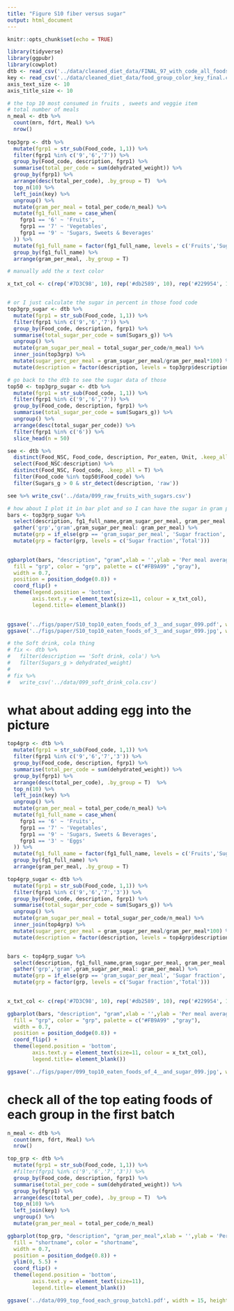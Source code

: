 ```yaml
---
title: "Figure S10 fiber versus sugar"
output: html_document
---
```


```r
knitr::opts_chunk$set(echo = TRUE)
```

```r
library(tidyverse)
library(ggpubr)
library(cowplot)
dtb <- read_csv('../data/cleaned_diet_data/FINAL_97_with_code_all_foods_drt_with_EN_finalized.csv')
key <- read_csv('../data/cleaned_diet_data/food_group_color_key_final.csv', col_types = 'ccccc')
axis_text_size <- 10
axis_title_size <- 10
```

```r
# the top 10 most consumed in fruits , sweets and veggie item 
# total number of meals 
n_meal <- dtb %>% 
  count(mrn, fdrt, Meal) %>% 
  nrow()
  
top3grp <- dtb %>% 
  mutate(fgrp1 = str_sub(Food_code, 1,1)) %>% 
  filter(fgrp1 %in% c('9','6','7')) %>% 
  group_by(Food_code, description, fgrp1) %>% 
  summarise(total_per_code = sum(dehydrated_weight)) %>% 
  group_by(fgrp1) %>% 
  arrange(desc(total_per_code), .by_group = T)  %>% 
  top_n(10) %>% 
  left_join(key) %>% 
  ungroup() %>% 
  mutate(gram_per_meal = total_per_code/n_meal) %>% 
  mutate(fg1_full_name = case_when(
    fgrp1 == '6' ~ 'Fruits',
    fgrp1 == '7' ~ 'Vegetables',
    fgrp1 == '9' ~ 'Sugars, Sweets & Beverages'
  )) %>% 
  mutate(fg1_full_name = factor(fg1_full_name, levels = c('Fruits','Sugars, Sweets & Beverages', 'Vegetables'))) %>% 
  group_by(fg1_full_name) %>% 
  arrange(gram_per_meal, .by_group = T)

# manually add the x text color

x_txt_col <- c(rep('#7D3C98', 10), rep('#db2589', 10), rep('#229954', 10))


# or I just calculate the sugar in percent in those food code
top3grp_sugar <- dtb %>% 
  mutate(fgrp1 = str_sub(Food_code, 1,1)) %>% 
  filter(fgrp1 %in% c('9','6','7')) %>% 
  group_by(Food_code, description, fgrp1) %>% 
  summarise(total_sugar_per_code = sum(Sugars_g)) %>% 
  ungroup() %>% 
  mutate(gram_sugar_per_meal = total_sugar_per_code/n_meal) %>% 
  inner_join(top3grp) %>% 
  mutate(sugar_perc_per_meal = gram_sugar_per_meal/gram_per_meal*100) %>% 
  mutate(description = factor(description, levels = top3grp$description))


```
```r
# go back to the dtb to see the sugar data of those 
top50 <- top3grp_sugar <- dtb %>% 
  mutate(fgrp1 = str_sub(Food_code, 1,1)) %>% 
  filter(fgrp1 %in% c('9','6','7')) %>% 
  group_by(Food_code, description, fgrp1) %>% 
  summarise(total_sugar_per_code = sum(Sugars_g)) %>% 
  ungroup() %>% 
  arrange(desc(total_sugar_per_code)) %>% 
  filter(fgrp1 %in% c('6')) %>% 
  slice_head(n = 50)

see <- dtb %>% 
  distinct(Food_NSC, Food_code, description, Por_eaten, Unit, .keep_all = T) %>% 
  select(Food_NSC:description) %>% 
  distinct(Food_NSC, Food_code, .keep_all = T) %>% 
  filter(Food_code %in% top50$Food_code) %>% 
  filter(Sugars_g > 0 & str_detect(description, 'raw')) 

see %>% write_csv('../data/099_raw_fruits_with_sugars.csv')
```


```r
# how about I plot it in bar plot and so I can have the sugar in gram per meal in the same bar to show the perc
bars <- top3grp_sugar %>% 
  select(description, fg1_full_name,gram_sugar_per_meal, gram_per_meal ) %>% 
  gather('grp','gram',gram_sugar_per_meal: gram_per_meal) %>% 
  mutate(grp = if_else(grp == 'gram_sugar_per_meal', 'Sugar fraction', 'Total') ) %>% 
  mutate(grp = factor(grp, levels = c('Sugar fraction','Total'))) 
  

ggbarplot(bars, "description", "gram",xlab = '',ylab = 'Per meal average consumption (gram)',
  fill = "grp", color = "grp", palette = c("#FB9A99" ,"gray"),
  width = 0.7, 
  position = position_dodge(0.8)) +
  coord_flip() +
  theme(legend.position = 'bottom',
        axis.text.y = element_text(size=11, colour = x_txt_col),
        legend.title= element_blank())

 
ggsave('../figs/paper/S10_top10_eaten_foods_of_3__and_sugar_099.pdf', width = 8.3, height = 7)
ggsave('../figs/paper/S10_top10_eaten_foods_of_3__and_sugar_099.jpg', width = 8.3, height = 7)
```

```r
# the Soft drink, cola thing
# fix <- dtb %>% 
#   filter(description == 'Soft drink, cola') %>% 
#   filter(Sugars_g > dehydrated_weight)
# 
# fix %>% 
#   write_csv('../data/099_soft_drink_cola.csv')
```


# what about adding egg into the picture

```r
top4grp <- dtb %>% 
  mutate(fgrp1 = str_sub(Food_code, 1,1)) %>% 
  filter(fgrp1 %in% c('9','6','7','3')) %>% 
  group_by(Food_code, description, fgrp1) %>% 
  summarise(total_per_code = sum(dehydrated_weight)) %>% 
  group_by(fgrp1) %>% 
  arrange(desc(total_per_code), .by_group = T)  %>% 
  top_n(10) %>% 
  left_join(key) %>% 
  ungroup() %>% 
  mutate(gram_per_meal = total_per_code/n_meal) %>% 
  mutate(fg1_full_name = case_when(
    fgrp1 == '6' ~ 'Fruits',
    fgrp1 == '7' ~ 'Vegetables',
    fgrp1 == '9' ~ 'Sugars, Sweets & Beverages',
    fgrp1 == '3' ~ 'Eggs'
  )) %>% 
  mutate(fg1_full_name = factor(fg1_full_name, levels = c('Fruits','Sugars, Sweets & Beverages', 'Vegetables', 'Eggs'))) %>% 
  group_by(fg1_full_name) %>% 
  arrange(gram_per_meal, .by_group = T)

top4grp_sugar <- dtb %>% 
  mutate(fgrp1 = str_sub(Food_code, 1,1)) %>% 
  filter(fgrp1 %in% c('9','6','7','3')) %>% 
  group_by(Food_code, description, fgrp1) %>% 
  summarise(total_sugar_per_code = sum(Sugars_g)) %>% 
  ungroup() %>% 
  mutate(gram_sugar_per_meal = total_sugar_per_code/n_meal) %>% 
  inner_join(top4grp) %>% 
  mutate(sugar_perc_per_meal = gram_sugar_per_meal/gram_per_meal*100) %>% 
  mutate(description = factor(description, levels = top4grp$description))


bars <- top4grp_sugar %>% 
  select(description, fg1_full_name,gram_sugar_per_meal, gram_per_meal ) %>% 
  gather('grp','gram',gram_sugar_per_meal: gram_per_meal) %>% 
  mutate(grp = if_else(grp == 'gram_sugar_per_meal', 'Sugar fraction', 'Total') ) %>% 
  mutate(grp = factor(grp, levels = c('Sugar fraction','Total'))) 
  

x_txt_col <- c(rep('#7D3C98', 10), rep('#db2589', 10), rep('#229954', 10), rep('#F1C40F', 10))

ggbarplot(bars, "description", "gram",xlab = '',ylab = 'Per meal average consumption (gram)',
  fill = "grp", color = "grp", palette = c("#FB9A99" ,"gray"),
  width = 0.7, 
  position = position_dodge(0.8)) +
  coord_flip() +
  theme(legend.position = 'bottom',
        axis.text.y = element_text(size=11, colour = x_txt_col),
        legend.title= element_blank())

ggsave('../figs/paper/099_top10_eaten_foods_of_4__and_sugar_099.jpg', width = 8.3, height = 9)
```

# check all of the top eating foods of each group in the first batch 

```r
n_meal <- dtb %>% 
  count(mrn, fdrt, Meal) %>% 
  nrow()

top_grp <- dtb %>% 
  mutate(fgrp1 = str_sub(Food_code, 1,1)) %>% 
  #filter(fgrp1 %in% c('9','6','7','3')) %>% 
  group_by(Food_code, description, fgrp1) %>% 
  summarise(total_per_code = sum(dehydrated_weight)) %>% 
  group_by(fgrp1) %>% 
  arrange(desc(total_per_code), .by_group = T)  %>% 
  top_n(10) %>% 
  left_join(key) %>% 
  ungroup() %>% 
  mutate(gram_per_meal = total_per_code/n_meal)

ggbarplot(top_grp, "description", "gram_per_meal",xlab = '',ylab = 'Per meal average consumption (gram)',
  fill = "shortname", color = "shortname", 
  width = 0.7, 
  position = position_dodge(0.8)) +
  ylim(0, 5.5) +
  coord_flip() +
  theme(legend.position = 'bottom',
        axis.text.y = element_text(size=11),
        legend.title= element_blank())

ggsave('../data/099_top_food_each_group_batch1.pdf', width = 15, height = 12)
```



